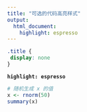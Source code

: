```yaml
---
title: "可选的代码高亮样式"
output: 
  html_document:
    highlight: espresso
---
```



```css
.title {
 display: none
}
```

**`highlight: espresso`**

```r
# 随机生成 x 的值
x <- rnorm(50)
summary(x)
```
